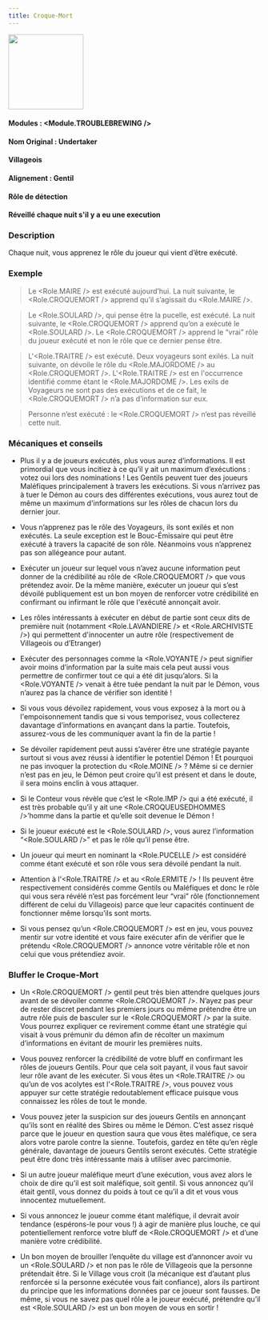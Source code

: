 ```yaml
---
title: Croque-Mort
---
```



<img src='/img/blood-on-the-clocktower/roles/croque-mort.png' height='150' />

#### Modules : <Module.TROUBLEBREWING />
#### Nom Original : Undertaker
#### Villageois
#### Alignement : Gentil
#### Rôle de détection
#### Réveillé chaque nuit s'il y a eu une execution

### Description
Chaque nuit, vous apprenez le rôle du joueur qui vient d’être exécuté.

### Exemple 
> Le <Role.MAIRE /> est exécuté aujourd’hui. La nuit suivante, le <Role.CROQUEMORT /> apprend qu’il s’agissait du <Role.MAIRE />.

> Le <Role.SOULARD />, qui pense être la pucelle, est exécuté. La nuit suivante, le <Role.CROQUEMORT /> apprend qu’on a exécuté le <Role.SOULARD />. Le <Role.CROQUEMORT /> apprend le “vrai” rôle du joueur exécuté et non le rôle que ce dernier pense être.

> L'<Role.TRAITRE /> est exécuté. Deux voyageurs sont exilés. La nuit suivante, on dévoile le rôle du <Role.MAJORDOME /> au <Role.CROQUEMORT />. L'<Role.TRAITRE /> est en l'occurrence identifié comme étant le <Role.MAJORDOME />. Les exils de Voyageurs ne sont pas des exécutions et de ce fait, le <Role.CROQUEMORT /> n’a pas d’information sur eux.

> Personne n’est exécuté : le <Role.CROQUEMORT /> n’est pas réveillé cette nuit.
 
### Mécaniques et conseils
- Plus il y a de joueurs exécutés, plus vous aurez d’informations. Il est primordial que vous incitiez à ce qu’il y ait un maximum d’exécutions : votez oui lors des nominations ! Les Gentils peuvent tuer des joueurs Maléfiques principalement à travers les exécutions. Si vous n’arrivez pas à tuer le Démon au cours des différentes exécutions, vous aurez tout de même un maximum d'informations sur les rôles de chacun lors du dernier jour.

- Vous n’apprenez pas le rôle des Voyageurs, ils sont exilés et non exécutés. La seule exception est le Bouc-Émissaire qui peut être exécuté à travers la capacité de son rôle. Néanmoins vous n’apprenez pas son allégeance pour autant.

- Exécuter un joueur sur lequel vous n’avez aucune information peut donner de la crédibilité au rôle de <Role.CROQUEMORT /> que vous prétendez avoir. De la même manière, exécuter un joueur qui s’est dévoilé publiquement est un bon moyen de renforcer votre crédibilité en confirmant ou infirmant le rôle que l'exécuté annonçait avoir.

- Les rôles intéressants à exécuter en début de partie sont ceux dits de première nuit (notamment <Role.LAVANDIERE /> et <Role.ARCHIVISTE />)  qui permettent d'innocenter un autre rôle (respectivement de Villageois ou d’Etranger)

- Exécuter des personnages comme la <Role.VOYANTE /> peut signifier avoir moins d’information par la suite mais cela peut aussi vous permettre de confirmer tout ce qui a été dit jusqu’alors. Si la <Role.VOYANTE /> venait à être tuée pendant la nuit par le Démon, vous n’aurez pas la chance de vérifier son identité !

- Si vous vous dévoilez rapidement, vous vous exposez  à la mort ou à l'empoisonnement tandis que si vous temporisez, vous collecterez davantage d’informations en avançant dans la partie. Toutefois, assurez-vous de les communiquer avant la fin de la partie !

- Se dévoiler rapidement peut aussi s’avérer être une stratégie payante surtout si vous avez réussi à identifier le potentiel Démon ! Et pourquoi ne pas invoquer la protection du <Role.MOINE /> ? Même si ce dernier n’est pas en jeu, le Démon peut croire qu’il est présent et dans le doute, il sera moins enclin à vous attaquer.

- Si le Conteur vous révèle que c’est le <Role.IMP /> qui a été exécuté, il est très probable qu’il y ait une <Role.CROQUEUSEDHOMMES />’homme dans la partie et qu’elle soit devenue le Démon !

- Si le joueur exécuté est le <Role.SOULARD />, vous aurez l’information “<Role.SOULARD />” et pas le rôle qu’il pense être.

- Un joueur qui meurt en nominant la <Role.PUCELLE /> est considéré comme étant exécuté et son rôle vous sera dévoilé pendant la nuit.

- Attention à l'<Role.TRAITRE /> et au <Role.ERMITE /> ! Ils peuvent être respectivement considérés comme Gentils ou Maléfiques et donc le rôle qui vous sera révélé n’est pas forcément leur “vrai” rôle (fonctionnement différent de celui du Villageois) parce que leur capacités continuent de fonctionner même lorsqu’ils sont morts.

- Si vous pensez qu’un <Role.CROQUEMORT /> est en jeu, vous pouvez mentir sur votre identité et vous faire exécuter afin de vérifier que le prétendu <Role.CROQUEMORT /> annonce votre véritable rôle et non celui que vous prétendiez avoir.

### Bluffer le Croque-Mort

- Un <Role.CROQUEMORT /> gentil peut très bien attendre quelques jours avant de se dévoiler comme <Role.CROQUEMORT />. N’ayez pas peur de rester discret pendant les premiers jours ou même prétendre être un autre rôle puis de basculer sur le <Role.CROQUEMORT /> par la suite. Vous pourrez expliquer ce revirement comme étant une stratégie qui visait à vous prémunir du démon afin de récolter un maximum d’informations en évitant de mourir les premières nuits.

- Vous pouvez renforcer la crédibilité de votre bluff en confirmant les rôles de joueurs Gentils. Pour que cela soit payant, il vous faut savoir leur rôle avant de les exécuter. Si vous êtes un <Role.TRAITRE /> ou qu’un de vos acolytes est l'<Role.TRAITRE />, vous pouvez vous appuyer sur cette stratégie redoutablement efficace puisque vous connaissez les rôles de tout le monde.

- Vous pouvez jeter la suspicion sur des joueurs Gentils en annonçant qu’ils sont en réalité des Sbires ou même le Démon. C’est assez risqué parce que le joueur en question saura que vous êtes maléfique, ce sera alors votre parole contre la sienne. Toutefois, gardez en tête qu’en règle générale, davantage de joueurs Gentils seront exécutés. Cette stratégie peut être donc très intéressante mais à utiliser avec parcimonie.

- Si un autre joueur maléfique meurt d’une exécution, vous avez alors le choix de dire qu’il est soit maléfique, soit gentil. Si vous annoncez qu’il était gentil, vous donnez du poids à tout ce qu’il a dit et vous vous innocentez mutuellement. 

- Si vous annoncez le joueur comme étant maléfique, il devrait avoir tendance (espérons-le pour vous !) à agir de manière plus louche, ce qui potentiellement renforce votre bluff de <Role.CROQUEMORT /> et d’une manière votre crédibilité.

- Un bon moyen de brouiller l’enquête du village est d’annoncer avoir vu un <Role.SOULARD /> et non pas le rôle de Villageois que la personne prétendait être. Si le Village vous croit (la mécanique est d’autant plus renforcée si la personne exécutée vous fait confiance), alors ils partiront du principe que les informations données par ce joueur sont fausses. De même, si vous ne savez pas quel rôle a le joueur exécuté, prétendre qu’il est <Role.SOULARD /> est un bon moyen de vous en sortir !
